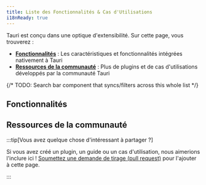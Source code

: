 ```yaml
---
title: Liste des Fonctionnalités & Cas d'Utilisations
i18nReady: true
---
```



Tauri est conçu dans une optique d'extensibilité. Sur cette page, vous trouverez :

- **[Fonctionnalités](#fonctionnalités)** : Les caractéristiques et fonctionnalités intégrées nativement à Tauri
- **[Ressources de la communauté](#ressources-de-la-communauté)** : Plus de plugins et de cas d'utilisations développés par la communauté Tauri

{/* TODO: Search bar component that syncs/filters across this whole list */}

## Fonctionnalités

<FeaturesList path="fr/features" locale="fr" />

## Ressources de la communauté

<CommunityList />

:::tip[Vous avez quelque chose d'intéressant à partager ?]

Si vous avez créé un plugin, un guide ou un cas d'utilisation, nous aimerions l'inclure ici ! [Soumettez une demande de tirage (pull request)](https://github.com/tauri-apps/tauri-docs/pulls) pour l'ajouter à cette page.

:::
